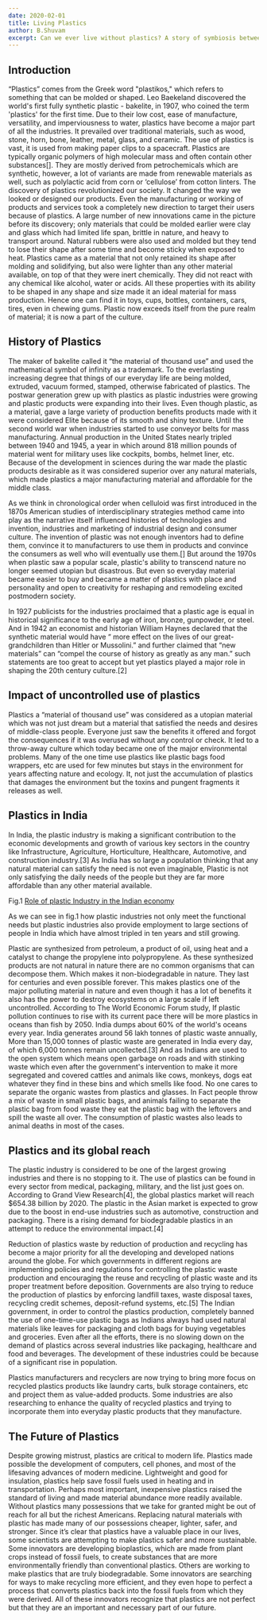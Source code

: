 ```yaml
---
date: 2020-02-01
title: Living Plastics
author: B.Shuvam
excerpt: Can we ever live without plastics? A story of symbiosis between humans and plastics.
---
```


## Introduction

“Plastics” comes from the Greek word "plastikos," which refers to something that can be molded or shaped. Leo Baekeland discovered the world's first fully synthetic plastic - bakelite, in 1907, who coined the term 'plastics' for the first time. Due to their low cost, ease of manufacture, versatility, and imperviousness to water, plastics have become a major part of all the industries. It prevailed over traditional materials, such as wood, stone, horn, bone, leather, metal, glass, and ceramic. The use of plastics is vast, it is used from making paper clips to a spacecraft. Plastics are typically organic polymers of high molecular mass and often contain other substances[]. They are mostly derived from petrochemicals which are synthetic, however, a lot of variants are made from renewable materials as well, such as polylactic acid from corn or ‘cellulose’ from cotton linters.
The discovery of plastics revolutionized our society. It changed the way we looked or designed our products. Even the manufacturing or working of products and services took a completely new direction to target their users because of plastics. A large number of new innovations came in the picture before its discovery; only materials that could be molded earlier were clay and glass which had limited life span, brittle in nature, and heavy to transport around. Natural rubbers were also used and molded but they tend to lose their shape after some time and become sticky when exposed to heat. Plastics came as a material that not only retained its shape after molding and solidifying, but also were lighter than any other material available, on top of that they were inert chemically. They did not react with any chemical like alcohol, water or acids. All these properties with its ability to be shaped in any shape and size made it an ideal material for mass production. Hence one can find it in toys, cups, bottles, containers, cars, tires, even in chewing gums.
Plastic now exceeds itself from the pure realm of material; it is now a part of the culture.

## History of Plastics

The maker of bakelite called it “the material of thousand use” and used the mathematical symbol of infinity as a trademark. To the everlasting increasing degree that things of our everyday life are being molded, extruded, vacuum formed, stamped, otherwise fabricated of plastics. The postwar generation grew up with plastics as plastic industries were growing and plastic products were expanding into their lives. Even though plastic, as a material, gave a large variety of production benefits products made with it were considered Elite because of its smooth and shiny texture. Until the second world war when industries started to use conveyor belts for mass manufacturing. Annual production in the United States nearly tripled between 1940 and 1945, a year in which around 818 million pounds of material went for military uses like cockpits, bombs, helmet liner, etc.
Because of the development in sciences during the war made the plastic products desirable as it was considered superior over any natural materials, which made plastics a major manufacturing material and affordable for the middle class.

As we think in chronological order when celluloid was first introduced in the 1870s American studies of interdisciplinary strategies method came into play as the narrative itself influenced histories of technologies and invention, industries and marketing of industrial design and consumer culture. The invention of plastic was not enough inventors had to define them, convince it to manufacturers to use them in products and convince the consumers as well who will eventually use them.[]
But around the 1970s when plastic saw a popular scale, plastic's ability to transcend nature no longer seemed utopian but disastrous. But even so everyday material became easier to buy and became a matter of plastics with place and personality and open to creativity for reshaping and remodeling excited postmodern society.

In 1927 publicists for the industries proclaimed that a plastic age is equal in historical significance to the early age of iron, bronze, gunpowder, or steel. And in 1942 an economist and historian William Haynes declared that the synthetic material would have “ more effect on the lives of our great-grandchildren than Hitler or Mussolini.” and further claimed that “new materials” can “compel the course of history as greatly as any man.” such statements are too great to accept but yet plastics played a major role in shaping the 20th century culture.[2]

## Impact of uncontrolled use of plastics

Plastics a “material of thousand use” was considered as a utopian material which was not just dream but a material that satisfied the needs and desires of middle-class people. Everyone just saw the benefits it offered and forgot the consequences if it was overused without any control or check. It led to a throw-away culture which today became one of the major environmental problems. Many of the one time use plastics like plastic bags food wrappers, etc are used for few minutes but stays in the environment for years affecting nature and ecology.
It, not just the accumulation of plastics that damages the environment but the toxins and pungent fragments it releases as well.

## Plastics in India

In India, the plastic industry is making a significant contribution to the economic
developments and growth of various key sectors in the country like Infrastructure,
Agriculture, Horticulture, Healthcare, Automotive, and construction industry.[3]
As India has so large a population thinking that any natural material can satisfy the need is not even imaginable, Plastic is not only satisfying the daily needs of the people but they are far more affordable than any other material available.

Fig.1 [Role of plastic Industry in the Indian economy](https://www.indianmirror.com/indian-industries/plastic.html)

As we can see in fig.1 how plastic industries not only meet the functional needs but plastic industries also provide employment to large sections of people in India which have almost tripled in ten years and still growing.

Plastic are synthesized from petroleum, a product of oil, using heat and a catalyst to
change the propylene into polypropylene. As these synthesized products are not natural in nature there are no common organisms that can decompose them. Which makes it non-biodegradable in nature. They last for centuries and even possible forever. This makes plastics one of the major polluting material in nature and even though it has a lot of benefits it also has the power to destroy ecosystems on a large scale if left uncontrolled.
According to The World Economic Forum study, If plastic pollution continues to rise with its current pace there will be more plastics in oceans than fish by 2050.
India dumps about 60% of the world's oceans every year. India generates around 56 lakh tonnes of plastic waste annually, More than 15,000 tonnes of plastic waste are generated in India every day, of which 6,000 tonnes remain uncollected.[3]
And as Indians are used to the open system which means open garbage on roads and with stinking waste which even after the government's intervention to make it more segregated and covered cattles and animals like cows, monkeys, dogs eat whatever they find in these bins and which smells like food. No one cares to separate the organic wastes from plastics and glasses. In Fact people throw a mix of waste in small plastic bags, and animals failing to separate the plastic bag from food waste they eat the plastic bag with the leftovers and spill the waste all over. The consumption of plastic wastes also leads to animal deaths in most of the cases.

## Plastics and its global reach

The plastic industry is considered to be one of the largest growing industries and there is no stopping to it. The use of plastics can be found in every sector from medical, packaging, military, and the list just goes on.
According to Grand View Research[4], the global plastics market will reach $654.38 billion by 2020. The plastic in the Asian market is expected to grow due to the boost in end-use industries such as automotive, construction and packaging. There is a rising demand for biodegradable plastics in an attempt to reduce the environmental impact.[4]

Reduction of plastics waste by reduction of production and recycling has become a major priority for all the developing and developed nations around the globe.
For which governments in different regions are implementing policies and regulations for controlling the plastic waste production and encouraging the reuse and recycling of plastic waste and its proper treatment before deposition.
Governments are also trying to reduce the production of plastics by enforcing landfill taxes, waste disposal taxes, recycling credit schemes, deposit-refund systems, etc.[5]
The Indian government, in order to control the plastics production, completely banned the use of one-time-use plastic bags as Indians always had used natural materials like leaves for packaging and cloth bags for buying vegetables and groceries.
Even after all the efforts, there is no slowing down on the demand of plastics across several industries like packaging, healthcare and food and beverages. The development of these industries could be because of a significant rise in population.

Plastics manufacturers and recyclers are now trying to bring more focus on recycled plastics products like laundry carts, bulk storage containers, etc and project them as value-added products. Some industries are also researching to enhance the quality of recycled plastics and trying to incorporate them into everyday plastic products that they manufacture.

## The Future of Plastics

Despite growing mistrust, plastics are critical to modern life. Plastics made possible the development of computers, cell phones, and most of the lifesaving advances of modern medicine. Lightweight and good for insulation, plastics help save fossil fuels used in heating and in transportation. Perhaps most important, inexpensive plastics raised the standard of living and made material abundance more readily available. Without plastics many possessions that we take for granted might be out of reach for all but the richest Americans. Replacing natural materials with plastic has made many of our possessions cheaper, lighter, safer, and stronger.
Since it’s clear that plastics have a valuable place in our lives, some scientists are attempting to make plastics safer and more sustainable. Some innovators are developing bioplastics, which are made from plant crops instead of fossil fuels, to create substances that are more environmentally friendly than conventional plastics. Others are working to make plastics that are truly biodegradable. Some innovators are searching for ways to make recycling more efficient, and they even hope to perfect a process that converts plastics back into the fossil fuels from which they were derived. All of these innovators recognize that plastics are not perfect but that they are an important and necessary part of our future.
